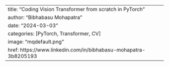 ---
title: "Coding Vision Transformer from scratch in PyTorch"
author: "Bibhabasu Mohapatra"
date: "2024-03-03"
categories: [PyTorch, Transformer, CV]
image: "mqdefault.png"
href: https://www.linkedin.com/in/bibhabasu-mohapatra-3b8205193 
---